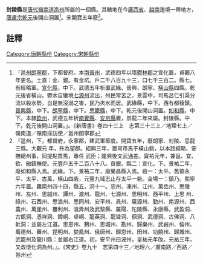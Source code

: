 '''封陵縣'''是[[唐代|唐代]][[嶺南道|嶺南道]][[邕州|邕州]]所屬的一個縣。其轄地在今[[廣西省|廣西省]]、[[越南|越南]]邊境一帶地方，[[唐肅宗|唐肅宗]][[乾元_(唐朝)|乾元]]後開山洞置<ref>「[[邕州|邕州]][[朗寧郡|朗寧郡]]，下都督府。本[[南晉州|南晉州]]，武德四年以隋[[鬱林郡|鬱林郡]]之宣化置，貞觀八年更名。土貢：金、銀。有金坑。戶二千八百九十三，口七千三百二。縣七。有經略軍。[[宣化縣_(邕州)|宣化縣]]，中下。武德五年析置武緣、晉興、朗寧、[[橫山縣_(南晉州)|橫山縣]]四縣。乾元後省橫山。鬱水自蠻境[[七源州|七源州]]流出，州民常苦之，景雲中，司馬呂仁引渠分流以殺水勢，自是無沒溺之害，民乃夾水而居。武緣縣，中下。西有都稜鎮。[[晉興縣_(南晉州)|晉興縣]]，中下。[[朗寧縣|朗寧縣]]，中下。[[思籠縣|思籠縣]]，中下。乾元後開山洞置。[[如和縣|如和縣]]，中下。本隸[[欽州|欽州]]，武德五年析[[南賓縣|南賓縣]]、[[安京縣|安京縣]]置，景龍二年來屬。封陵縣。中下。乾元後開山洞置。」。《新唐書》卷四十三上　志第三十三上／地理七上／嶺南道／嶺南採訪使／邕州朗寧郡</ref>。宋開寶五年廢<ref>『邕州，下，都督府，永寧郡，建武軍節度。開寶五年，廢朗寧、封陵、思龍三縣。大觀元 年，升為望郡。紹興三年，置司市馬于橫山砦，以本路經略、安撫總州事，同提點買馬，專任 武臣；隆興後文武通差。寶祐元年，兼邕、宜、欽、融鎮撫使。元豐戶五千二百八十八。貢銀。縣二：宣化，下。景祐二年，廢如和縣入焉。武緣。下。景祐二年，廢樂昌縣入焉。砦一：太平。舊領永平、太平、古萬、橫山四砦，元豐九域志止存太平一砦。金場一：鎮乃。熙寧六年置。羈縻州四十四，縣五，洞十一。忠州、凍州、江州、萬丞州、思陵州、左州、思誠州、譚州、渡州、龍州、七源州、思明州、西平州、上思 州、祿州、石西州、思浪州、思同州、安平州、員州、廣源州、勤州、南源州、西農州、萬崖州、覆利州、溫弄州及武黎縣、羅陽、陀陵縣、永康縣，武盈洞、古甑洞、憑祥洞、鐏峒、卓峒、龍英洞、龍聳洞、徊洞、武德洞、古佛洞、八𨈚洞：並屬左江道。思恩州、鶼州、思城州、勘州、歸樂州、武峩州、倫州、萬德州、蕃州、昆明州、婪鳳州、侯唐州、歸恩州、田州、功饒州、歸城州、武籠州及龍川縣：並屬右江道。初，安平州曰波州，皇祐元年改。元祐三年，又改懷化洞為州。』。《宋史》卷九十　志第四十三／地理六／廣南路／西路／邕州</ref>。
==註釋==
{{reflist}}
{{唐朝行政區劃小作品}}
[[Category:唐朝縣份|Category:唐朝縣份]]
[[Category:宋朝縣份|Category:宋朝縣份]]